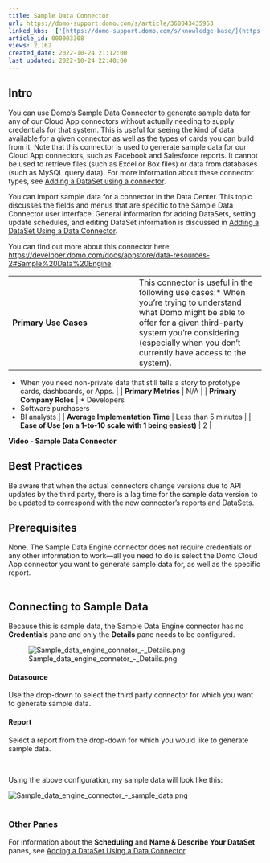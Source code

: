 ```yaml
---
title: Sample Data Connector
url: https://domo-support.domo.com/s/article/360043435953
linked_kbs:  ['[https://domo-support.domo.com/s/knowledge-base/](https://domo-support.domo.com/s/knowledge-base/)', '[https://domo-support.domo.com/s/](https://domo-support.domo.com/s/)', '[https://domo-support.domo.com/s/topic/0TO5w000000ZammGAC](https://domo-support.domo.com/s/topic/0TO5w000000ZammGAC)', '[https://domo-support.domo.com/s/topic/0TO5w000000ZanLGAS](https://domo-support.domo.com/s/topic/0TO5w000000ZanLGAS)', '[https://domo-support.domo.com/s/topic/0TO5w000000ZaoQGAS](https://domo-support.domo.com/s/topic/0TO5w000000ZaoQGAS)', '[https://domo-support.domo.com/s/article/360042926274](https://domo-support.domo.com/s/article/360042926274)', '[https://domo-support.domo.com/s/article/360043435953](https://domo-support.domo.com/s/article/360043435953)', '[https://domo-support.domo.com/s/topic/0TO5w000000ZaoQGAS/api-connectors](https://domo-support.domo.com/s/topic/0TO5w000000ZaoQGAS/api-connectors)', '[https://domo-support.domo.com/s/article/360043429933](https://domo-support.domo.com/s/article/360043429933)', '[https://domo-support.domo.com/s/article/360043429953](https://domo-support.domo.com/s/article/360043429953)', '[https://domo-support.domo.com/s/article/360042925494](https://domo-support.domo.com/s/article/360042925494)', '[https://domo-support.domo.com/s/article/4408174643607](https://domo-support.domo.com/s/article/4408174643607)', '[https://domo-support.domo.com/s/article/360043429913](https://domo-support.domo.com/s/article/360043429913)', '[https://domo-support.domo.com/s/login/](https://domo-support.domo.com/s/login/)']
article_id: 000003308
views: 2,162
created_date: 2022-10-24 21:12:00
last updated: 2022-10-24 22:40:00
---
```




Intro
-----


You can use Domo's Sample Data Connector to generate sample data for any of our Cloud App connectors without actually needing to supply credentials for that system. This is useful for seeing the kind of data available for a given connector as well as the types of cards you can build from it. Note that this connector is used to generate sample data for our Cloud App connectors, such as Facebook and Salesforce reports. It cannot be used to retrieve files (such as Excel or Box files) or data from databases (such as MySQL query data). For more information about these connector types, see [Adding a DataSet using a connector](/s/article/360042926274 "Adding a DataSet Using a Data Connector").


You can import sample data for a connector in the Data Center. This topic discusses the fields and menus that are specific to the Sample Data Connector user interface. General information for adding DataSets, setting update schedules, and editing DataSet information is discussed in [Adding a DataSet Using a Data Connector](/s/article/360042926274 "Adding a DataSet Using a Data Connector").


You can find out more about this connector here: [https://developer.domo.com/docs/appstore/data-resources-2#Sample%20Data%20Engine](https://developer.domo.com/docs/appstore/data-resources-2#Sample%20Data%20Engine "https://developer.domo.com/docs/appstore/data-resources-2#Sample%20Data%20Engine").




|  |  |
| --- | --- |
| **Primary Use Cases** | This connector is useful in the following use cases:* When you're trying to understand what Domo might be able to offer for a given third-party system you're considering (especially when you don't currently have access to the system).
* When you need non-private data that still tells a story to prototype cards, dashboards, or Apps.
 |
| **Primary Metrics** | N/A |
| **Primary Company Roles** | * Developers
* Software purchasers
* BI analysts
 |
| **Average Implementation Time** | Less than 5 minutes |
| **Ease of Use (on a 1-to-10 scale with 1 being easiest)** | 2 |


**Video - Sample Data Connector**



Best Practices
--------------


Be aware that when the actual connectors change versions due to API updates by the third party, there is a lag time for the sample data version to be updated to correspond with the new connector's reports and DataSets.


Prerequisites
-------------


None. The Sample Data Engine connector does not require credentials or any other information to work—all you need to do is select the Domo Cloud App connector you want to generate sample data for, as well as the specific report.  
 


Connecting to Sample Data
-------------------------


Because this is sample data, the Sample Data Engine connector has no **Credentials** pane and only the **Details** pane needs to be configured. 


![Sample_data_engine_connetor_-_Details.png](Sample_data_engine_connetor_-_Details.png)


#### Datasource


Use the drop-down to select the third party connector for which you want to generate sample data. 


#### Report


Select a report from the drop-down for which you would like to generate sample data. 


 


Using the above configuration, my sample data will look like this:


![Sample_data_engine_connector_-_sample_data.png](Sample_data_engine_connector_-_sample_data.png)  
 


### Other Panes


For information about the **Scheduling** and **Name & Describe Your DataSet** panes, see [Adding a DataSet Using a Data Connector](/s/article/360042926274 "Adding a DataSet Using a Data Connector").

